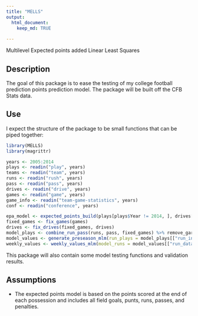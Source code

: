 ```yaml
---
title: "MELLS"
output: 
  html_document:
    keep_md: TRUE
  
---
```


Multilevel Expected points added Linear Least Squares

## Description

The goal of this package is to ease the testing of my college football prediction points prediction model. The package will be built off the CFB Stats data. 

## Use

I expect the structure of the package to be small functions that can be piped together:

```r
library(MELLS)
library(magrittr)

years <- 2005:2014
plays <- readin("play", years)
teams <- readin("team", years)
runs <- readin("rush", years)
pass <- readin("pass", years)
drives <- readin("drive", years)
games <- readin("game", years)
game_info <- readin("team-game-statistics", years)
conf <- readin("conference", years)

epa_model <- expected_points_build(plays[plays$Year != 2014, ], drives[drives$Year != 2014, ])
fixed_games <- fix_games(games)
drives <- fix_drives(fixed_games, drives)
model_plays <- combine_run_pass(runs, pass, fixed_games) %>% remove_garbage %>% fix_fcs(teams, conf) %>% add_epa(epa_model)
model_values <- generate_preseason_mlm(run_plays = model_plays[["run_info"]], pass_plays = model_plays[["pass_info"]]) %>% add_preseason(run_plays = model_plays[["run_info"]], pass_plays = model_plays[["pass_info"]], drives = drives, preseason_vals = .)
weekly_values <- weekly_values_mlm(model_runs = model_values[["run_data"]], model_pass = model_values[["pass_data"]], model_drives = model_values[["drives_data"]])

```

This package will also contain some model testing functions and validation results.

## Assumptions

* The expected points model is based on the points scored at the end of each possession and includes all field goals, punts, runs, passes, and penalties. 
